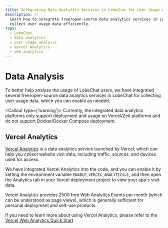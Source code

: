 ```yaml
---
title: Integrating Data Analytics Services in LobeChat for User Usage Analysis
description: >-
  Learn how to integrate free/open-source data analytics services in LobeChat to
  collect user usage data efficiently.
tags:
  - LobeChat
  - data analytics
  - user usage analysis
  - Vercel Analytics
  - web analytics
---
```


# Data Analysis

To better help analyze the usage of LobeChat users, we have integrated several free/open-source data analytics services in LobeChat for collecting user usage data, which you can enable as needed.

<Callout type={'warning'}>
  Currently, the integrated data analytics platforms only support deployment and usage on
  Vercel/Zeit platforms and do not support Docker/Docker Compose deployment.
</Callout>

## Vercel Analytics

[Vercel Analytics](https://vercel.com/analytics) is a data analytics service launched by Vercel, which can help you collect website visit data, including traffic, sources, and devices used for access.

We have integrated Vercel Analytics into the code, and you can enable it by setting the environment variable `ENABLE_VERCEL_ANALYTICS=1`, and then open the Analytics tab in your Vercel deployment project to view your app's visit data.

Vercel Analytics provides 2500 free Web Analytics Events per month (which can be understood as page views), which is generally sufficient for personal deployment and self-use products.

If you need to learn more about using Vercel Analytics, please refer to the [Vercel Web Analytics Quick Start](https://vercel.com/docs/analytics/quickstart).
